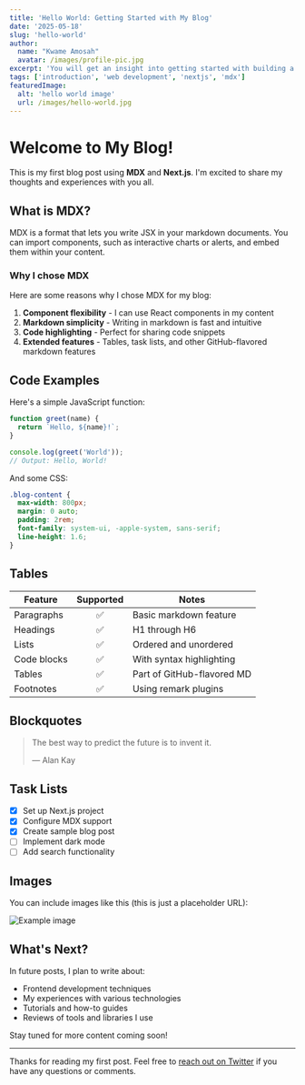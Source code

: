 ```yaml
---
title: 'Hello World: Getting Started with My Blog'
date: '2025-05-18'
slug: 'hello-world'
author:
  name: "Kwame Amosah"
  avatar: /images/profile-pic.jpg
excerpt: 'You will get an insight into getting started with building a Next.js blog.'
tags: ['introduction', 'web development', 'nextjs', 'mdx']
featuredImage:
  alt: 'hello world image'
  url: /images/hello-world.jpg
---
```


# Welcome to My Blog!

This is my first blog post using **MDX** and **Next.js**. I'm excited to share my thoughts and experiences with you all.

## What is MDX?

MDX is a format that lets you write JSX in your markdown documents. You can import components, such as interactive charts or alerts, and embed them within your content.

### Why I chose MDX

Here are some reasons why I chose MDX for my blog:

1. **Component flexibility** - I can use React components in my content
2. **Markdown simplicity** - Writing in markdown is fast and intuitive
3. **Code highlighting** - Perfect for sharing code snippets
4. **Extended features** - Tables, task lists, and other GitHub-flavored markdown features

## Code Examples

Here's a simple JavaScript function:

```javascript
function greet(name) {
  return `Hello, ${name}!`;
}

console.log(greet('World'));
// Output: Hello, World!
```

And some CSS:

```css
.blog-content {
  max-width: 800px;
  margin: 0 auto;
  padding: 2rem;
  font-family: system-ui, -apple-system, sans-serif;
  line-height: 1.6;
}
```

## Tables

| Feature     | Supported | Notes                      |
| ----------- | :-------: | -------------------------- |
| Paragraphs  |    ✅     | Basic markdown feature     |
| Headings    |    ✅     | H1 through H6              |
| Lists       |    ✅     | Ordered and unordered      |
| Code blocks |    ✅     | With syntax highlighting   |
| Tables      |    ✅     | Part of GitHub-flavored MD |
| Footnotes   |    ✅     | Using remark plugins       |

## Blockquotes

> The best way to predict the future is to invent it.
>
> — Alan Kay

## Task Lists

- [x] Set up Next.js project
- [x] Configure MDX support
- [x] Create sample blog post
- [ ] Implement dark mode
- [ ] Add search functionality

## Images

You can include images like this (this is just a placeholder URL):

![Example image](https://github.com/user-attachments/assets/2c134fc9-d12e-4ff8-a191-82197715e25d)

## What's Next?

In future posts, I plan to write about:

- Frontend development techniques
- My experiences with various technologies
- Tutorials and how-to guides
- Reviews of tools and libraries I use

Stay tuned for more content coming soon!

---

Thanks for reading my first post. Feel free to [reach out on Twitter](https://twitter.com/) if you have any questions or comments.
